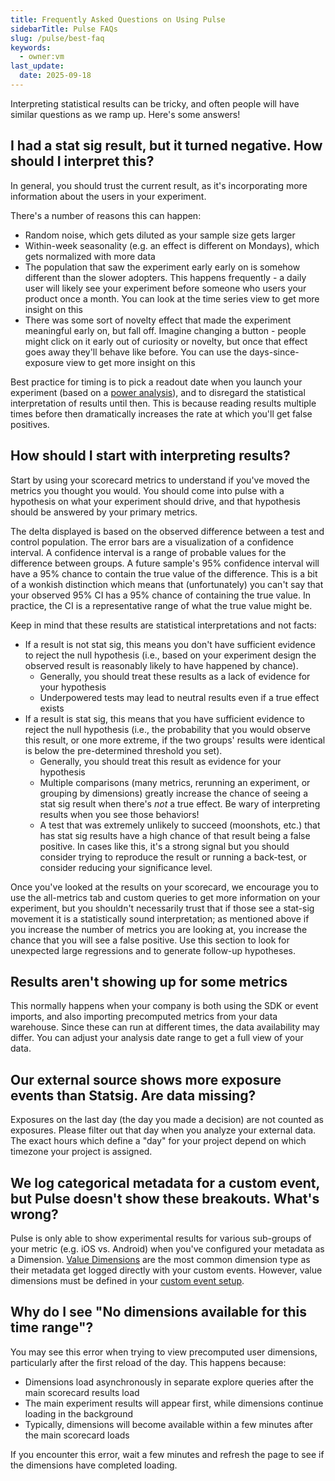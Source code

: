 ```yaml
---
title: Frequently Asked Questions on Using Pulse
sidebarTitle: Pulse FAQs
slug: /pulse/best-faq
keywords:
  - owner:vm
last_update:
  date: 2025-09-18
---
```


Interpreting statistical results can be tricky, and often people will have similar questions as we ramp up. Here's some answers!

## I had a stat sig result, but it turned negative. How should I interpret this?

In general, you should trust the current result, as it's incorporating more information about the users in your experiment.

There's a number of reasons this can happen:

- Random noise, which gets diluted as your sample size gets larger
- Within-week seasonality (e.g. an effect is different on Mondays), which gets normalized with more data
- The population that saw the experiment early early on is somehow different than the slower adopters. This happens frequently - a daily user will likely see your experiment before someone who users your product once a month. You can look at the time series view to get more insight on this
- There was some sort of novelty effect that made the experiment meaningful early on, but fall off. Imagine changing a button - people might click on it early out of curiosity or novelty, but once that effect goes away they'll behave like before. You can use the days-since-exposure view to get more insight on this

Best practice for timing is to pick a readout date when you launch your experiment (based on a [power analysis](/experiments-plus/power-analysis)), and to disregard the statistical interpretation of results until then. This is because reading results multiple times before then dramatically increases the rate at which you'll get false positives.

## How should I start with interpreting results?

Start by using your scorecard metrics to understand if you've moved the metrics you thought you would. You should come into pulse with a hypothesis on what your experiment should drive, and that hypothesis should be answered by your primary metrics.

The delta displayed is based on the observed difference between a test and control population. The error bars are a visualization of a confidence interval. A confidence interval is a range of probable values for the difference between groups. A future sample's 95% confidence interval will have a 95% chance to contain the true value of the difference. This is a bit of a wonkish distinction which means that (unfortunately) you can't say that your observed 95% CI has a 95% chance of containing the true value. In practice, the CI is a representative range of what the true value might be.

Keep in mind that these results are statistical interpretations and not facts:

- If a result is not stat sig, this means you don't have sufficient evidence to reject the null hypothesis (i.e., based on your experiment design the observed result is reasonably likely to have happened by chance).
  - Generally, you should treat these results as a lack of evidence for your hypothesis
  - Underpowered tests may lead to neutral results even if a true effect exists
- If a result is stat sig, this means that you have sufficient evidence to reject the null hypothesis (i.e., the probability that you would observe this result, or one more extreme, if the two groups' results were identical is below the pre-determined threshold you set).
  - Generally, you should treat this result as evidence for your hypothesis
  - Multiple comparisons (many metrics, rerunning an experiment, or grouping by dimensions) greatly increase the chance of seeing a stat sig result when there's _not_ a true effect. Be wary of interpreting results when you see those behaviors!
  - A test that was extremely unlikely to succeed (moonshots, etc.) that has stat sig results have a high chance of that result being a false positive. In cases like this, it's a strong signal but you should consider trying to reproduce the result or running a back-test, or consider reducing your significance level.

Once you've looked at the results on your scorecard, we encourage you to use the all-metrics tab and custom queries to get more information on your experiment, but you shouldn't necessarily trust that if those see a stat-sig movement it is a statistically sound interpretation; as mentioned above if you increase the number of metrics you are looking at, you increase the chance that you will see a false positive. Use this section to look for unexpected large regressions and to generate follow-up hypotheses.

## Results aren't showing up for some metrics

This normally happens when your company is both using the SDK or event imports, and also importing precomputed metrics from your data warehouse. Since these can run at different times, the data availability may differ. You can adjust your analysis date range to get a full view of your data.

## Our external source shows more exposure events than Statsig. Are data missing?

Exposures on the last day (the day you made a decision) are not counted as exposures. Please filter out that day when you analyze your external data. The exact hours which define a "day" for your project depend on which timezone your project is assigned.

## We log categorical metadata for a custom event, but Pulse doesn't show these breakouts. What's wrong?

Pulse is only able to show experimental results for various sub-groups of your metric (e.g. iOS vs. Android) when you've configured your metadata as a Dimension. [Value Dimensions](/pulse/read-pulse#value-dimensions) are the most common dimension type as their metadata get logged directly with your custom events. However, value dimensions must be defined in your [custom event setup](/metrics/metric-dimensions).

## Why do I see "No dimensions available for this time range"?

You may see this error when trying to view precomputed user dimensions, particularly after the first reload of the day. This happens because:

- Dimensions load asynchronously in separate explore queries after the main scorecard results load
- The main experiment results will appear first, while dimensions continue loading in the background
- Typically, dimensions will become available within a few minutes after the main scorecard loads

If you encounter this error, wait a few minutes and refresh the page to see if the dimensions have completed loading.
